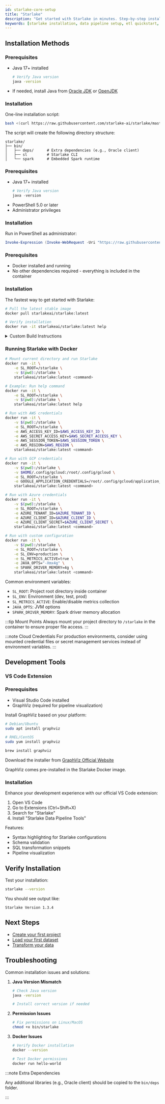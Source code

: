 ```yaml
---
id: starlake-core-setup
title: "Starlake"
description: "Get started with Starlake in minutes. Step-by-step installation guide for Docker, Linux, MacOS, and Windows with cloud integration examples."
keywords: [starlake installation, data pipeline setup, etl quickstart, docker etl, cloud integration]
---
```



## Installation Methods


<Tabs groupId="installation-methods">

<TabItem value="linux_macos" label="🖥️ Linux/MacOS">

### Prerequisites
- Java 17+ installed
  ```bash
  # Verify Java version
  java -version
  ```
- If needed, install Java from [Oracle JDK](https://www.oracle.com/java/technologies/javase-jdk17-downloads.html) or [OpenJDK](https://adoptopenjdk.net/)

### Installation

One-line installation script:

```bash
bash <(curl https://raw.githubusercontent.com/starlake-ai/starlake/master/distrib/setup.sh)
```

The script will create the following directory structure:
```text
starlake/
├── bin/
│   ├── deps/      # Extra dependencies (e.g., Oracle client)
│   ├── sl         # Starlake CLI
│   └── spark      # Embedded Spark runtime
```

</TabItem>

<TabItem value="windows" label="🪟 Windows">

### Prerequisites
- Java 17+ installed
  ```powershell
  # Verify Java version
  java -version
  ```
- PowerShell 5.0 or later
- Administrator privileges

### Installation

Run in PowerShell as administrator:

```powershell
Invoke-Expression (Invoke-WebRequest -Uri "https://raw.githubusercontent.com/starlake-ai/starlake/master/distrib/setup.ps1").Content
```

</TabItem>


<TabItem value="docker" label="🐳 Docker">

### Prerequisites
- Docker installed and running
- No other dependencies required - everything is included in the container

### Installation

The fastest way to get started with Starlake:

```bash
# Pull the latest stable image
docker pull starlakeai/starlake:latest

# Verify installation
docker run -it starlakeai/starlake:latest help
```

<details>
<summary>Custom Build Instructions</summary>

Build a specific version or branch:

```bash
# Clone repository
git clone git@github.com:starlake-ai/starlake.git
cd starlake

# Build with specific version
docker build -t starlakeai/starlake:VERSION \
    --build-arg SL_VERSION=1.2.0 .
```

</details>

### Running Starlake with Docker

<Tabs groupId="docker-usage">
<TabItem value="basic" label="Basic Usage">

```bash
# Mount current directory and run Starlake
docker run -it \
    -e SL_ROOT=/starlake \
    -v $(pwd):/starlake \
    starlakeai/starlake:latest <command>

# Example: Run help command
docker run -it \
    -e SL_ROOT=/starlake \
    -v $(pwd):/starlake \
    starlakeai/starlake:latest help
```

</TabItem>

<TabItem value="aws" label="AWS Integration">

```bash
# Run with AWS credentials
docker run -it \
    -v $(pwd):/starlake \
    -e SL_ROOT=/starlake \
    -e AWS_ACCESS_KEY_ID=$AWS_ACCESS_KEY_ID \
    -e AWS_SECRET_ACCESS_KEY=$AWS_SECRET_ACCESS_KEY \
    -e AWS_SESSION_TOKEN=$AWS_SESSION_TOKEN \
    -e AWS_REGION=$AWS_REGION \
    starlakeai/starlake:latest <command>
```

</TabItem>

<TabItem value="gcp" label="GCP Integration">

```bash
# Run with GCP credentials
docker run -it \
    -v $(pwd):/starlake \
    -v $HOME/.config/gcloud:/root/.config/gcloud \
    -e SL_ROOT=/starlake \
    -e GOOGLE_APPLICATION_CREDENTIALS=/root/.config/gcloud/application_default_credentials.json \
    starlakeai/starlake:latest <command>
```

</TabItem>

<TabItem value="azure" label="Azure Integration">

```bash
# Run with Azure credentials
docker run -it \
    -v $(pwd):/starlake \
    -e SL_ROOT=/starlake \
    -e AZURE_TENANT_ID=$AZURE_TENANT_ID \
    -e AZURE_CLIENT_ID=$AZURE_CLIENT_ID \
    -e AZURE_CLIENT_SECRET=$AZURE_CLIENT_SECRET \
    starlakeai/starlake:latest <command>
```

</TabItem>

<TabItem value="advanced" label="Advanced Options">

```bash
# Run with custom configuration
docker run -it \
    -v $(pwd):/starlake \
    -e SL_ROOT=/starlake \
    -e SL_ENV=production \
    -e SL_METRICS_ACTIVE=true \
    -e JAVA_OPTS="-Xmx4g" \
    -e SPARK_DRIVER_MEMORY=4g \
    starlakeai/starlake:latest <command>
```

Common environment variables:
- `SL_ROOT`: Project root directory inside container
- `SL_ENV`: Environment (dev, test, prod)
- `SL_METRICS_ACTIVE`: Enable/disable metrics collection
- `JAVA_OPTS`: JVM options
- `SPARK_DRIVER_MEMORY`: Spark driver memory allocation

</TabItem>
</Tabs>

:::tip Mount Points
Always mount your project directory to `/starlake` in the container to ensure proper file access.
:::

:::note Cloud Credentials
For production environments, consider using mounted credential files or secret management services instead of environment variables.
:::

</TabItem>

</Tabs>

## Development Tools

### VS Code Extension

### Prerequisites
- Visual Studio Code installed
- GraphViz (required for pipeline visualization)

Install GraphViz based on your platform:

<Tabs groupId="graphviz">
<TabItem value="linux" label="Linux">

```bash
# Debian/Ubuntu
sudo apt install graphviz

# RHEL/CentOS
sudo yum install graphviz
```

</TabItem>

<TabItem value="macos" label="MacOS">

```bash
brew install graphviz
```

</TabItem>

<TabItem value="windows" label="Windows">

Download the installer from [GraphViz Official Website](https://graphviz.org/download/#windows)

</TabItem>

<TabItem value="docker" label="Docker">

GraphViz comes pre-installed in the Starlake Docker image.

</TabItem>
</Tabs>

### Installation

Enhance your development experience with our official VS Code extension:

1. Open VS Code
2. Go to Extensions (Ctrl+Shift+X)
3. Search for "Starlake"
4. Install "Starlake Data Pipeline Tools"

Features:
- Syntax highlighting for Starlake configurations
- Schema validation
- SQL transformation snippets
- Pipeline visualization

## Verify Installation

Test your installation:

```bash
starlake --version
```

You should see output like:
```
Starlake Version 1.3.4
```

## Next Steps

- [Create your first project](/guides/project-setup/starlake-project-setup)
- [Load your first dataset](/guides/load/tutorial)
- [Transform your data](/guides/transform/tutorial)

## Troubleshooting

Common installation issues and solutions:

1. **Java Version Mismatch**
   ```bash
   # Check Java version
   java -version

   # Install correct version if needed
   ```

2. **Permission Issues**
   ```bash
   # Fix permissions on Linux/MacOS
   chmod +x bin/starlake
   ```

3. **Docker Issues**
   ```bash
   # Verify Docker installation
   docker --version

   # Test Docker permissions
   docker run hello-world
   ```

:::note Extra Dependencies

Any additional libraries (e.g., Oracle client) should be copied to the `bin/deps` folder.

:::
